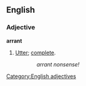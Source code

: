 ==English==

===Adjective===
'''arrant'''
# [[Utter]]; [[complete]].
::''arrant nonsense!''
[[Category:English adjectives]]